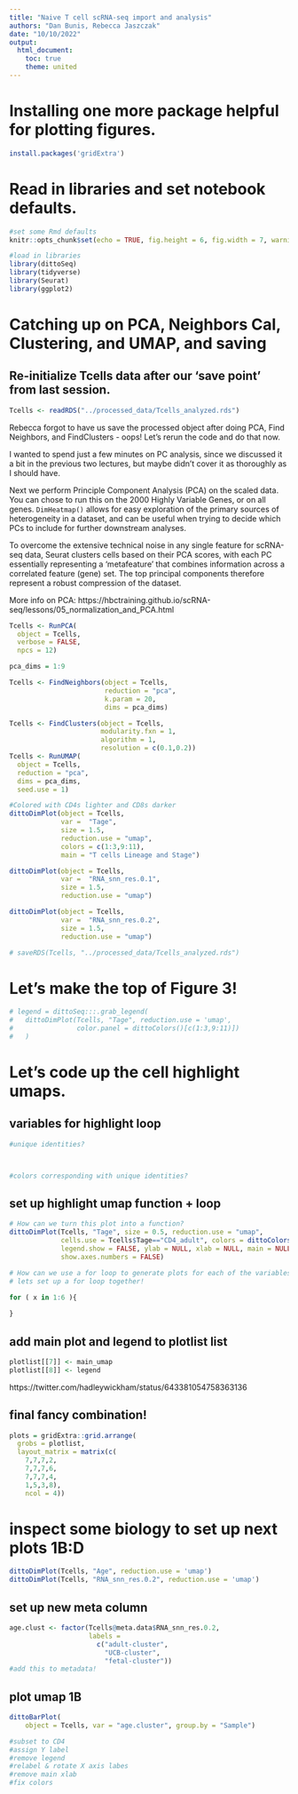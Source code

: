 ```yaml
---
title: "Naive T cell scRNA-seq import and analysis"
authors: "Dan Bunis, Rebecca Jaszczak"
date: "10/10/2022"
output:
  html_document:
    toc: true
    theme: united
---
```


# Installing one more package helpful for plotting figures.

```r
install.packages('gridExtra')
```

# Read in libraries and set notebook defaults.

```r
#set some Rmd defaults
knitr::opts_chunk$set(echo = TRUE, fig.height = 6, fig.width = 7, warning = F)

#load in libraries
library(dittoSeq)
library(tidyverse)
library(Seurat)
library(ggplot2)
```

# Catching up on PCA, Neighbors Cal, Clustering, and UMAP, and saving

## Re-initialize Tcells data after our 'save point' from last session.

```r
Tcells <- readRDS("../processed_data/Tcells_analyzed.rds")
```

Rebecca forgot to have us save the processed object after doing PCA, Find Neighbors, and FindClusters - oops! Let's rerun the code and do that now.

I wanted to spend just a few minutes on PC analysis, since we discussed it a bit in the previous two lectures, but maybe didn't cover it as thoroughly as I should have.

Next we perform Principle Component Analysis (PCA) on the scaled data. You can chose to run this on the 2000 Highly Variable Genes, or on all genes. `DimHeatmap()` allows for easy exploration of the primary sources of heterogeneity in a dataset, and can be useful when trying to decide which PCs to include for further downstream analyses.     

To overcome the extensive technical noise in any single feature for scRNA-seq data, Seurat clusters cells based on their PCA scores, with each PC essentially representing a ‘metafeature’ that combines information across a correlated feature (gene) set. The top principal components therefore represent a robust compression of the dataset. 

More info on PCA: https://hbctraining.github.io/scRNA-seq/lessons/05_normalization_and_PCA.html


```r
Tcells <- RunPCA(
  object = Tcells,
  verbose = FALSE,
  npcs = 12)

pca_dims = 1:9

Tcells <- FindNeighbors(object = Tcells,
                        reduction = "pca",
                        k.param = 20,
                        dims = pca_dims)

Tcells <- FindClusters(object = Tcells,
                       modularity.fxn = 1,
                       algorithm = 1,
                       resolution = c(0.1,0.2))
Tcells <- RunUMAP(
  object = Tcells,
  reduction = "pca",
  dims = pca_dims,
  seed.use = 1)
```

```r
#Colored with CD4s lighter and CD8s darker 
dittoDimPlot(object = Tcells, 
             var =  "Tage",
             size = 1.5,
             reduction.use = "umap",
             colors = c(1:3,9:11),
             main = "T cells Lineage and Stage")

dittoDimPlot(object = Tcells, 
             var =  "RNA_snn_res.0.1",
             size = 1.5,
             reduction.use = "umap")

dittoDimPlot(object = Tcells, 
             var =  "RNA_snn_res.0.2",
             size = 1.5,
             reduction.use = "umap")
```

```r
# saveRDS(Tcells, "../processed_data/Tcells_analyzed.rds")
```


# Let's make the top of Figure 3!

```r



# legend = dittoSeq:::.grab_legend(
#   dittoDimPlot(Tcells, "Tage", reduction.use = 'umap',
#                color.panel = dittoColors()[c(1:3,9:11)])
#   )

```

# Let's code up the cell highlight umaps.
## variables for highlight loop

```r
#unique identities?



#colors corresponding with unique identities?


```

## set up highlight umap function + loop
```r

# How can we turn this plot into a function?
dittoDimPlot(Tcells, "Tage", size = 0.5, reduction.use = "umap",
             cells.use = Tcells$Tage=="CD4_adult", colors = dittoColors()[1], 
             legend.show = FALSE, ylab = NULL, xlab = NULL, main = NULL,
             show.axes.numbers = FALSE)

# How can we use a for loop to generate plots for each of the variables we need?
# lets set up a for loop together!

for ( x in 1:6 ){
  
}

```

## add main plot and legend to plotlist list
```r
plotlist[[7]] <- main_umap
plotlist[[8]] <- legend
```

https://twitter.com/hadleywickham/status/643381054758363136

## final fancy combination!

```r
plots = gridExtra::grid.arrange(
  grobs = plotlist,
  layout_matrix = matrix(c(
    7,7,7,2,
    7,7,7,6,
    7,7,7,4,
    1,5,3,8),
    ncol = 4))
```


# inspect some biology to set up next plots 1B:D
```r
dittoDimPlot(Tcells, "Age", reduction.use = 'umap')
dittoDimPlot(Tcells, "RNA_snn_res.0.2", reduction.use = 'umap')
```

## set up new meta column
```r
age.clust <- factor(Tcells@meta.data$RNA_snn_res.0.2, 
                    labels = 
                      c("adult-cluster",
                        "UCB-cluster",
                        "fetal-cluster"))
#add this to metadata!

```

## plot umap 1B
```r
dittoBarPlot(
    object = Tcells, var = "age.cluster", group.by = "Sample")

#subset to CD4
#assign Y label
#remove legend
#relabel & rotate X axis labes
#remove main xlab
#fix colors
```
